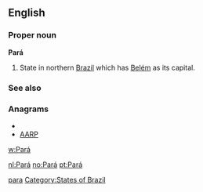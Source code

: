 {{also|para|pară|pára}}
==English==

===Proper noun===
'''Pará'''

# State in northern [[Brazil]] which has [[Belém]] as its capital.

===See also===

===Anagrams===
* {{alphagram|aapr}}
* [[AARP#English|AARP]]


[[w:Pará]]

[[Category:English words spelled with diacritics|para]]
[[Category:States of Brazil]]

[[nl:Pará]]
[[no:Pará]]
[[pt:Pará]]